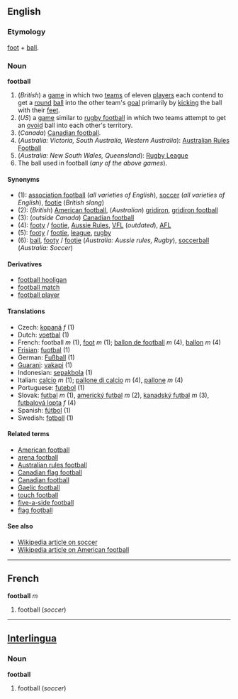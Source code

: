 ==English==
===Etymology===
[[foot]] + [[ball]].

===Noun===
'''football'''
#(''British'') a [[game]] in which two [[team]]s of eleven [[player]]s each contend to get a [[round]] [[ball]] into the other team's [[goal]] primarily by [[kick]]ing the ball with their [[foot|feet]].
#(''US'') a [[game]] similar to [[rugby football]] in which two teams attempt to get an [[ovoid]] ball into each other's territory.
#(''Canada'') [[Canadian football]].
#(''Australia: Victoria, South Australia, Western Australia''): [[Australian Rules Football]]
#(''Australia: New South Wales, Queensland''): [[Rugby League]]
#The ball used in football (''any of the above games'').

====Synonyms====
*(1): [[association football]] (''all varieties of English''), [[soccer]] (''all varieties of English''), [[footie]] (''British slang'')
*(2): (''British'') [[American football]], (''Australian'') [[gridiron]], [[gridiron football]]
*(3): (''outside Canada'') [[Canadian football]]
*(4): [[footy]] / [[footie]], [[Aussie Rules]], [[VFL]] (''outdated''), [[AFL]]
*(5): [[footy]] / [[footie]], [[league]], [[rugby]]
*(6): [[ball]], [[footy]] / [[footie]]  (''Australia: Aussie rules, Rugby''), [[soccerball]] (''Australia: Soccer'')

====Derivatives====
*[[football hooligan]]
*[[football match]]
*[[football player]]

====Translations====
*Czech: [[kopaná]] ''f'' (1)
*Dutch: [[voetbal]] (1)
*French: football ''m'' (1), [[foot#French|foot]] ''m'' (1); [[ballon de football]] ''m'' (4), [[ballon]] ''m'' (4)
*[[Frisian]]: [[fuotbal]] (1)
*German: [[Fußball]] (1)
*[[Guarani]]: [[vakapi]] (1)
*Indonesian: [[sepakbola]] (1)
*Italian: [[calcio]] ''m'' (1); [[pallone di calcio]] ''m'' (4), [[pallone]] ''m'' (4)
*Portuguese: [[futebol]] (1)
*Slovak: [[futbal]] ''m'' (1), [[americký futbal]] ''m'' (2), [[kanadský futbal]] ''m'' (3), [[futbalová lopta]] ''f'' (4)
*Spanish: [[fútbol]] (1)
*Swedish: [[fotboll]] (1)

====Related terms====
*[[American football]]
*[[arena football]]
*[[Australian rules football]]
*[[Canadian flag football]]
*[[Canadian football]]
*[[Gaelic football]]
*[[touch football]]
*[[five-a-side football]]
*[[flag football]]

====See also====
*[[en:Football|Wikipedia article on soccer]]
*[[en:American_football|Wikipedia article on American football]]

----
==French==
'''football''' ''m''

#football (''soccer'')

----
==[[Interlingua]]==
===Noun===
'''football'''

#football (''soccer'')